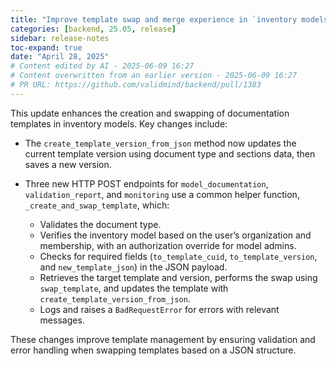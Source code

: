 ```yaml
---
title: "Improve template swap and merge experience in `inventory models` (#1383)"
categories: [backend, 25.05, release]
sidebar: release-notes
toc-expand: true
date: "April 28, 2025"
# Content edited by AI - 2025-06-09 16:27
# Content overwritten from an earlier version - 2025-06-09 16:27
# PR URL: https://github.com/validmind/backend/pull/1383
---
```


This update enhances the creation and swapping of documentation templates in inventory models. Key changes include:

- The `create_template_version_from_json` method now updates the current template version using document type and sections data, then saves a new version.

- Three new HTTP POST endpoints for `model_documentation`, `validation_report`, and `monitoring` use a common helper function, `_create_and_swap_template`, which:
  - Validates the document type.
  - Verifies the inventory model based on the user's organization and membership, with an authorization override for model admins.
  - Checks for required fields (`to_template_cuid`, `to_template_version`, and `new_template_json`) in the JSON payload.
  - Retrieves the target template and version, performs the swap using `swap_template`, and updates the template with `create_template_version_from_json`.
  - Logs and raises a `BadRequestError` for errors with relevant messages.

These changes improve template management by ensuring validation and error handling when swapping templates based on a JSON structure.

<!--- VALIDATION SUMMARY
Content Type: title
Validation Status: CHECK
Attempts: 7
Last Validation: 2025-06-09 16:17:28
Result: The edited content provides a clearer and more specific description of the improvement. By specifying "in `inventory models`," it gives a better context for where the changes are applied. However, it removes the "feat(templates):" prefix, which might be important if this is part of a commit message ...
Reedit Available: Yes
Reedit Message: The edited content provides a clearer and more specific description of the improvement. By specifying "in `inventory models`," it gives a better context for where the changes are applied. However, it ...
--->

